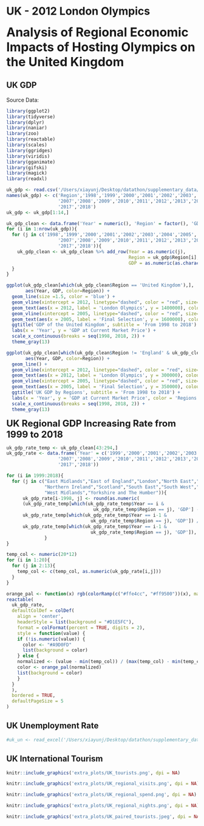 # UK - 2012 London Olympics    
<font size="6"><b> Analysis of Regional Economic Impacts of Hosting Olympics on the United Kingdom </b></font> 

## UK GDP   
Source Data:    


```r
library(ggplot2)
library(tidyverse)
library(dplyr)
library(naniar)
library(zoo)
library(reactable)
library(scales)
library(ggridges)
library(viridis)
library(gganimate)
library(gifski)
library(magick)
library(readxl)
```

```r
uk_gdp <- read.csv('/Users/xiayunj/Desktop/datathon/supplementary_data/uk_gdp.csv')
names(uk_gdp) <- c('Region','1998','1999','2000','2001','2002','2003','2004','2005','2006',
                   '2007','2008','2009','2010','2011','2012','2013','2014','2015','2016',
                   '2017','2018')
uk_gdp <- uk_gdp[1:14,]
```


```r
uk_gdp_clean <- data.frame('Year' = numeric(), 'Region' = factor(), 'GDP' = numeric())
for (i in 1:nrow(uk_gdp)){
  for (j in c('1998','1999','2000','2001','2002','2003','2004','2005','2006',
                   '2007','2008','2009','2010','2011','2012','2013','2014','2015','2016',
                   '2017','2018')){
    uk_gdp_clean <- uk_gdp_clean %>% add_row(Year = as.numeric(j), 
                                             Region = uk_gdp$Region[i],
                                             GDP = as.numeric(as.character(gsub(',','',uk_gdp[i, j]))))
  }
}
```

```r
ggplot(uk_gdp_clean[which(uk_gdp_clean$Region == 'United Kingdom'),], 
       aes(Year, GDP, color=Region)) + 
  geom_line(size =1.5, color = 'blue') +
  geom_vline(xintercept = 2012, linetype="dashed", color = "red", size=1.5) +
  geom_text(aes(x = 2012, label = 'London Olympics', y = 1400000), colour = 'black', size = 4) +
  geom_vline(xintercept = 2005, linetype="dashed", color = "red", size=1.5) +
  geom_text(aes(x = 2005, label = 'Final Selection', y = 1600000), colour = 'black', size = 4) +
  ggtitle('GDP of the United Kingdom', subtitle = 'From 1998 to 2018') +
  labs(x = 'Year', y = 'GDP at Current Market Price') +
  scale_x_continuous(breaks = seq(1998, 2018, 2)) +
  theme_gray(13)
```

```r
ggplot(uk_gdp_clean[which(uk_gdp_clean$Region != 'England' & uk_gdp_clean$Region != 'United Kingdom'),], 
       aes(Year, GDP, color=Region)) + 
  geom_line() +
  geom_vline(xintercept = 2012, linetype="dashed", color = "red", size=1.5) +
  geom_text(aes(x = 2012, label = 'London Olympics', y = 300000), colour = 'black', size = 4) +
  geom_vline(xintercept = 2005, linetype="dashed", color = "red", size=1.5) +
  geom_text(aes(x = 2005, label = 'Final Selection', y = 350000), colour = 'black', size = 4) +
  ggtitle('UK GDP by Regions', subtitle = 'From 1998 to 2018') +
  labs(x = 'Year', y = 'GDP at Current Market Price', color = 'Regions') +
  scale_x_continuous(breaks = seq(1998, 2018, 2)) +
  theme_gray(13)
```

<font size="5"><b> UK Regional GDP Increasing Rate from 1999 to 2018 </b></font>    
```r
uk_gdp_rate_temp <- uk_gdp_clean[43:294,]
uk_gdp_rate <- data.frame('Year' = c('1999','2000','2001','2002','2003','2004','2005','2006',
                   '2007','2008','2009','2010','2011','2012','2013','2014','2015','2016',
                   '2017','2018'))
```

```r
for (i in 1999:2018){
  for (j in c("East Midlands","East of England","London","North East","North West",
              "Northern Ireland","Scotland","South East","South West","Wales",
              "West Midlands","Yorkshire and The Humber")){
      uk_gdp_rate[i-1998, j] <- round(as.numeric(
      (uk_gdp_rate_temp[which(uk_gdp_rate_temp$Year == i & 
                                uk_gdp_rate_temp$Region == j), 'GDP'] - 
      uk_gdp_rate_temp[which(uk_gdp_rate_temp$Year == i-1 & 
                               uk_gdp_rate_temp$Region == j), 'GDP']) /
      uk_gdp_rate_temp[which(uk_gdp_rate_temp$Year == i-1 & 
                               uk_gdp_rate_temp$Region == j), 'GDP']), 5)
              }
}
```

```r
temp_col <- numeric(20*12)
for (i in 1:20){
  for (j in 2:13){
    temp_col <- c(temp_col, as.numeric(uk_gdp_rate[i,j]))
  }
}
```

```r
orange_pal <- function(x) rgb(colorRamp(c("#ffe4cc", "#ff9500"))(x), maxColorValue = 255)
reactable(
  uk_gdp_rate,
  defaultColDef = colDef(
    align = 'center',
    headerStyle = list(background = "#D1E5FC"),
    format = colFormat(percent = TRUE, digits = 2),
    style = function(value) {
    if (!is.numeric(value)) {
      color <- "#A9D0FD"
      list(background = color)
    } else {
    normalized <- (value - min(temp_col)) / (max(temp_col) - min(temp_col))
    color <- orange_pal(normalized)
    list(background = color)
    }
  }
  ),
  bordered = TRUE,
  defaultPageSize = 5
)
```

## UK Unemployment Rate    
 
```r
#uk_un <- read_excel('/Users/xiayunj/Desktop/datathon/supplementary_data/uk_un.xlsx')
```
 


## UK International Tourism    

```r
knitr::include_graphics('extra_plots/UK_tourists.png', dpi = NA)
```


```r
knitr::include_graphics('extra_plots/UK_regional_visits.png', dpi = NA)
```

```r
knitr::include_graphics('extra_plots/UK_regional_spend.png', dpi = NA)
```

```r
knitr::include_graphics('extra_plots/UK_regional_nights.png', dpi = NA)
```

```r
knitr::include_graphics('extra_plots/UK_paired_tourists.jpeg', dpi = NA)
```

